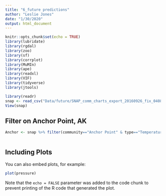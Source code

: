 ```yaml
---
title: "6_future predictions"
author: "Leslie Jones"
date: "1/30/2020"
output: html_document
---
```


```r
knitr::opts_chunk$set(echo = TRUE)
library(lubridate)
library(rgdal)
library(zoo)
library(sf)
library(corrplot)
library(MuMIn)
library(ape)
library(readxl)
library(VIF)
library(tidyverse)
library(jtools)

library(readr)
snap <- read_csv("Data/future/SNAP_comm_charts_export_20160926_fix_040819.csv")
View(snap)
```

## Filter on Anchor Point, AK


```r
Anchor <- snap %>% filter(community=="Anchor Point" & type=="Temperature") %>% select(community, type, daterange, scenario, junMean, julMean,
                                                                                      augMean, sepMean)
```

## Including Plots

You can also embed plots, for example:

```r
plot(pressure)
```

Note that the `echo = FALSE` parameter was added to the code chunk to prevent printing of the R code that generated the plot.

